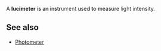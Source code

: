 {{dated transwiki|month = November|day = 7|year = 2007|time = 16:22|Wiktionary|{{{2|}}}}}
{{Orphan|date=November 2007}}
{{TWCleanup}}

A '''lucimeter''' is an instrument used to measure light intensity.

== See also ==
*[[Photometer]]


{{stub}}
